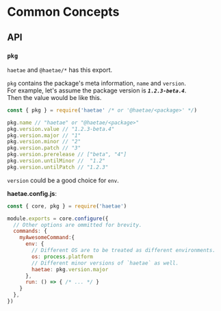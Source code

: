 # Common Concepts

## API

### `pkg`

`haetae` and `@haetae/*` has this export.

`pkg` contains the package's meta information, `name` and `version`.<br/>
For example, let's assume the package version is ***`1.2.3-beta.4`***.<br/>
Then the value would be like this.

```ts
const { pkg } = require('haetae' /* or '@haetae/<package>' */)

pkg.name // "haetae" or "@haetae/<package>"
pkg.version.value // "1.2.3-beta.4"
pkg.version.major // "1"
pkg.version.minor // "2"
pkg.version.patch // "3"
pkg.version.prerelease // ["beta", "4"]
pkg.version.untilMinor //  "1.2"
pkg.version.untilPatch // "1.2.3"
```

`version` could be a good choice for `env`.

**haetae.config.js**:

```js
const { core, pkg } = require('haetae')

module.exports = core.configure({
  // Other options are ommitted for brevity.
  commands: {
    myAwesomeCommand:{
      env: {
        // Different OS are to be treated as different environments.
        os: process.platform
        // Different minor versions of `haetae` as well.
        haetae: pkg.version.major
      },
      run: () => { /* ... */ }
    }
  },
})
```
